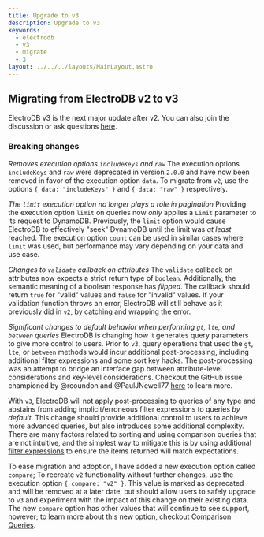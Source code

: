 ```yaml
---
title: Upgrade to v3
description: Upgrade to v3
keywords:
  - electrodb
  - v3
  - migrate
  - 3
layout: ../../../layouts/MainLayout.astro
---
```


## Migrating from ElectroDB v2 to v3

ElectroDB v3 is the next major update after v2. You can also join the discussion or ask questions [here](https://github.com/tywalch/electrodb/discussions/424).

### Breaking changes

*Removes execution options `includeKeys` and `raw`*
The execution options `includeKeys` and `raw` were deprecated in version `2.0.0` and have now been removed in favor of the execution option `data`. To migrate from `v2`, use the options `{ data: "includeKeys" }` and `{ data: "raw" }` respectively.

*The `limit` execution option no longer plays a role in pagination*
Providing the execution option `limit` on queries now _only_ applies a `Limit` parameter to its request to DynamoDB. Previously, the `limit` option would cause ElectroDB to effectively "seek" DynamoDB until the limit was _at least_ reached. The execution option `count` can be used in similar cases where `limit` was used, but performance may vary depending on your data and use case.

*Changes to `validate` callback on attributes*
The `validate` callback on attributes now expects a strict return type of `boolean`. Additionally, the semantic meaning of a boolean response has _flipped_. The callback should return `true` for "valid" values and `false` for "invalid" values. If your validation function throws an error, ElectroDB will still behave as it previously did in `v2`, by catching and wrapping the error.

*Significant changes to default behavior when performing `gt`, `lte`, and `between` queries*
ElectroDB is changing how it generates query parameters to give more control to users. Prior to `v3`, query operations that used the `gt`, `lte`, or `between` methods would incur additional post-processing, including additional filter expressions and some sort key hacks. The post-processing was an attempt to bridge an interface gap between attribute-level considerations and key-level considerations. Checkout the GitHub issue championed by @rcoundon and @PaulJNewell77 [here](https://github.com/tywalch/electrodb/issues/228) to learn more.

With `v3`, ElectroDB will not apply post-processing to queries of any type and abstains from adding implicit/erroneous filter expressions to queries _by default_. This change should provide additional control to users to achieve more advanced queries, but also introduces some additional complexity. There are many factors related to sorting and using comparison queries that are not intuitive, and the simplest way to mitigate this is by using additional [filter expressions](https://electrodb.dev/en/queries/filters/) to ensure the items returned will match expectations.

To ease migration and adoption, I have added a new execution option called `compare`; To recreate `v2` functionality without further changes, use the execution option `{ compare: "v2" }`. This value is marked as deprecated and will be removed at a later date, but should allow users to safely upgrade to `v3` and experiment with the impact of this change on their existing data. The new `compare` option has other values that will continue to see support, however; to learn more about this new option, checkout [Comparison Queries](https://electrodb.dev/en/queries/query#comparison-queries).
